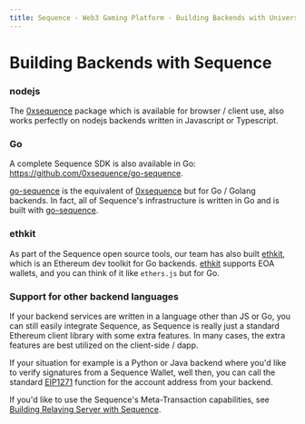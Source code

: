 ```yaml
---
title: Sequence - Web3 Gaming Platform - Building Backends with Universal Walelt
---
```


# Building Backends with Sequence

### nodejs

The [0xsequence](https://github.com/0xsequence/sequence.js) package which is available for browser / client use, also works perfectly on nodejs backends
written in Javascript or Typescript.

### Go

A complete Sequence SDK is also available in Go: https://github.com/0xsequence/go-sequence.

[go-sequence](https://github.com/0xsequence/go-sequence) is the equivalent of [0xsequence](https://github.com/0xsequence/sequence.js)
but for Go / Golang backends. In fact, all of Sequence's infrastructure is written in Go and is built with [go-sequence](https://github.com/0xsequence/go-sequence).


### ethkit

As part of the Sequence open source tools, our team has also built [ethkit](https://github.com/0xsequence/ethkit), which
is an Ethereum dev toolkit for Go backends. [ethkit](https://github.com/0xsequence/ethkit) supports EOA wallets,
and you can think of it like `ethers.js` but for Go.


### Support for other backend languages

If your backend services are written in a language other than JS or Go, you can still easily integrate Sequence,
as Sequence is really just a standard Ethereum client library with some extra features. In many cases, the extra
features are best utilized on the client-side / dapp.

If your situation for example is a Python or Java backend where you'd like to verify signatures from a Sequence Wallet,
well then, you can call the standard [EIP1271](https://eips.ethereum.org/EIPS/eip-1271) function for the account address
from your backend.

If you'd like to use the Sequence's Meta-Transaction capabilities, see [Building Relaying Server with Sequence](/guides/building-relaying-server).
